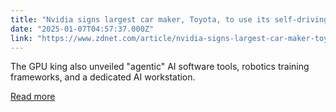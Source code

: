 ```yaml
---
title: "Nvidia signs largest car maker, Toyota, to use its self-driving chips"
date: "2025-01-07T04:57:37.000Z"
link: "https://www.zdnet.com/article/nvidia-signs-largest-car-maker-toyota-to-use-its-self-driving-tech/"
---
```


The GPU king also unveiled "agentic" AI software tools, robotics training frameworks, and a dedicated AI workstation.

[Read more](https://www.zdnet.com/article/nvidia-signs-largest-car-maker-toyota-to-use-its-self-driving-tech/)
